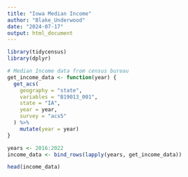 ---
title: "Iowa Median Income"
author: "Blake_Underwood"
date: "2024-07-17"
output: html_document
---


```{r}
library(tidycensus)
library(dplyr)

# Median Income data from census bureau 
get_income_data <- function(year) {
  get_acs(
    geography = "state",
    variables = "B19013_001",
    state = "IA",
    year = year,
    survey = "acs5"
  ) %>%
    mutate(year = year)
}

years <- 2016:2022
income_data <- bind_rows(lapply(years, get_income_data))

head(income_data)

```


